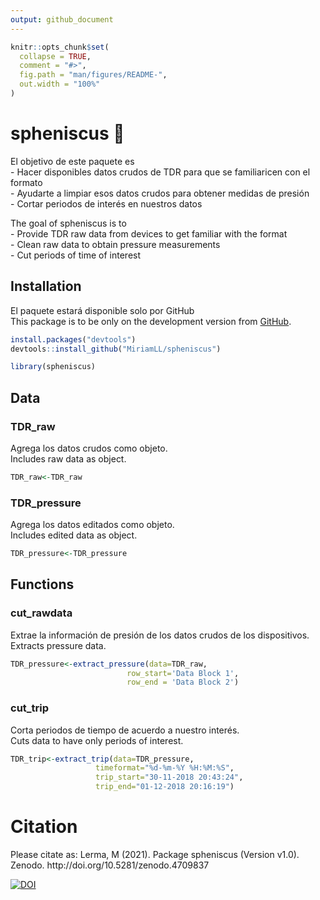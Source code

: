 ```yaml
---
output: github_document
---
```


```r
knitr::opts_chunk$set(
  collapse = TRUE,
  comment = "#>",
  fig.path = "man/figures/README-",
  out.width = "100%"
)
```

# spheniscus 🐧

El objetivo de este paquete es  
- Hacer disponibles datos crudos de TDR para que se familiaricen con el formato  
- Ayudarte a limpiar esos datos crudos para obtener medidas de presión  
- Cortar periodos de interés en nuestros datos  

The goal of spheniscus is to  
- Provide TDR raw data from devices to get familiar with the format  
- Clean raw data to obtain pressure measurements  
- Cut periods of time of interest  


## Installation
El paquete estará disponible solo por GitHub <br>
This package is to be only on the development version from [GitHub](https://github.com/).
```r
install.packages("devtools")
devtools::install_github("MiriamLL/spheniscus")
```

```r
library(spheniscus)
```

## Data

### TDR_raw
Agrega los datos crudos como objeto. <br>
Includes raw data as object.
```r
TDR_raw<-TDR_raw
```

### TDR_pressure
Agrega los datos editados como objeto. <br>
Includes edited data as object.
```r
TDR_pressure<-TDR_pressure
```

## Functions

### cut_rawdata
Extrae la información de presión de los datos crudos de los dispositivos.  <br>
Extracts pressure data.
```r
TDR_pressure<-extract_pressure(data=TDR_raw, 
                          row_start='Data Block 1', 
                          row_end = 'Data Block 2')
```

### cut_trip
Corta periodos de tiempo de acuerdo a nuestro interés. <br>
Cuts data to have only periods of interest. 
```r
TDR_trip<-extract_trip(data=TDR_pressure,
                   timeformat="%d-%m-%Y %H:%M:%S",
                   trip_start="30-11-2018 20:43:24",
                   trip_end="01-12-2018 20:16:19")
```

# Citation
Please citate as:
Lerma, M (2021). Package spheniscus (Version v1.0). Zenodo. http://doi.org/10.5281/zenodo.4709837 

[![DOI](https://zenodo.org/badge/360213200.svg)](https://zenodo.org/badge/latestdoi/360213200)
